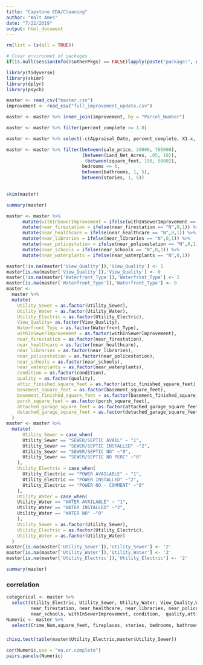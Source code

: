 ```yaml
---
title: "Capstone EDA/Cleaning"
author: "Walt Ames"
date: "7/22/2019"
output: html_document
---
```



```r

rm(list = ls(all = TRUE)) 

# Clear environmet of packages
if(is.null(sessionInfo()$otherPkgs) == FALSE)lapply(paste("package:", names(sessionInfo()$otherPkgs), sep=""), detach, character.only = TRUE, unload = TRUE)
```

```r
library(tidyverse)
library(skimr)
library(dplyr)
library(psych)
```

```r
master <- read_csv("master.csv")
improvement <- read_csv("full_improvement_update.csv")
```

```r
master <- master %>% inner_join(improvement, by = "Parcel_Number")
```


```r
master <- master %>% filter(percent_complete >= 1.0)
```

```r
master <- master %>% select(-c(Appraisal_Date, percent_complete, X1.x, X1.y, row_num))
```

```r
master <- master %>% filter(between(sale_price, 20000, 705000),
                            (between(Land_Net_Acres, .05, 10)),
                             (between(square_feet, 190, 5000)),
                            bedrooms <= 6,
                            between(bathrooms, 1, 5),
                            between(stories, 1, 5))
                          
```


```r
skim(master)
```

```r
summary(master)
```

```r
master <- master %>%
      mutate(withInSewerImprovement = ifelse(withInSewerImprovement == "N",0,1)) %>%
      mutate(near_firestation = ifelse(near_firestation == "N",0,1)) %>%
      mutate(near_healthcare = ifelse(near_healthcare == "N",0,1)) %>%
      mutate(near_libraries = ifelse(near_libraries == "N",0,1)) %>%
      mutate(near_policestation = ifelse(near_policestation == "N",0,1)) %>%
      mutate(near_schools = ifelse(near_schools == "N",0,1)) %>%
      mutate(near_waterplants = ifelse(near_waterplants == "N",0,1))
```



```r
master[!is.na(master['View_Quality']),'View_Quality'] <- 1
master[is.na(master['View_Quality']),'View_Quality'] <- 0
master[!is.na(master['Waterfront_Type']),'Waterfront_Type'] <- 1
master[is.na(master['Waterfront_Type']),'Waterfront_Type'] <- 0
master <- 
  master %>%
  mutate(
    Utility_Sewer = as.factor(Utility_Sewer),
    Utility_Water = as.factor(Utility_Water),
    Utility_Electric = as.factor(Utility_Electric),
    View_Quality= as.factor(View_Quality),
    Waterfront_Type = as.factor(Waterfront_Type),
    withInSewerImprovement = as.factor(withInSewerImprovement),
    near_firestation = as.factor(near_firestation),
    near_healthcare = as.factor(near_healthcare),
    near_libraries = as.factor(near_libraries),
    near_policestation = as.factor(near_policestation),
    near_schools = as.factor(near_schools),
    near_waterplants = as.factor(near_waterplants),
    condition = as.factor(condition),
    quality = as.factor(quality),
    attic_finished_square_feet = as.factor(attic_finished_square_feet),
    basement_square_feet = as.factor(basement_square_feet),
    basement_finished_square_feet = as.factor(basement_finished_square_feet),
    porch_square_feet = as.factor(porch_square_feet),
    attached_garage_square_feet = as.factor(attached_garage_square_feet),
    detached_garage_square_feet = as.factor(detached_garage_square_feet)
  )
master <- master %>%
  mutate(
      Utility_Sewer = case_when(
      Utility_Sewer == "SEWER/SEPTIC AVAIL" ~ "1",
      Utility_Sewer == "SEWER/SEPTIC INSTALLED" ~"2",
      Utility_Sewer == "SEWER/SEPTIC NO" ~"0",
      Utility_Sewer == "SEWER/SEPTIC NO PERC" ~"0"
    ),
    Utility_Electric = case_when(
      Utility_Electric == "POWER AVAILABLE" ~ "1",
      Utility_Electric == "POWER INSTALLED" ~"2",
      Utility_Electric == "POWER NO - COMMENT" ~"0"
    ),
    Utility_Water = case_when(
    Utility_Water == "WATER AVAILABLE" ~ "1",
    Utility_Water == "WATER INSTALLED" ~"2",
    Utility_Water == "WATER NO" ~"0"
    ),
    Utility_Sewer = as.factor(Utility_Sewer),
    Utility_Electric = as.factor(Utility_Electric),
    Utility_Water = as.factor(Utility_Water)
  )
master[is.na(master['Utility_Sewer']),'Utility_Sewer'] <- '2'
master[is.na(master['Utility_Water']),'Utility_Water'] <- '2'
master[is.na(master['Utility_Electric']),'Utility_Electric'] <- '2'
```


```r
summary(master)
```
### correlation 

```r

categorical <- master %>%
  select(Utility_Electric, Utility_Sewer, Utility_Water, View_Quality,Waterfront_Type, 
         near_firestation, near_healthcare, near_libraries, near_policestation, near_waterplants,
         near_schools, withInSewerImprovement, condition,  quality,attic_finished_square_feet,basement_square_feet,porch_square_feet,attached_garage_square_feet,detached_garage_square_feet)
Numeric <- master %>%
  select(Crime_Num,square_feet, fireplaces, stories, bedrooms, bathrooms,year_built, sale_price)
```

### 
```r
chisq.test(table(master$Utility_Electric,master$Utility_Sewer))
```

```r

cor(Numeric,use = "na.or.complete")
pairs.panels(Numeric)
```
